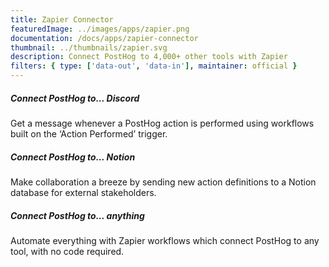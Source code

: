 ```yaml
---
title: Zapier Connector
featuredImage: ../images/apps/zapier.png
documentation: /docs/apps/zapier-connector
thumbnail: ../thumbnails/zapier.svg
description: Connect PostHog to 4,000+ other tools with Zapier
filters: { type: ['data-out', 'data-in'], maintainer: official }
---
```


<Section
    divider={false}
    title="Connect PostHog to 4,000+ other tools with Zapier, from Notion and Google Sheets to Slack and Mailchimp."
    size="full"
    cols={3}
>
    <div>
        <h5>Connect PostHog to... Discord</h5>
        <p>
            Get a message whenever a PostHog action is performed using workflows built on the ‘Action Performed’
            trigger.
        </p>
    </div>
    <div>
        <h5>Connect PostHog to... Notion</h5>
        <p>
            Make collaboration a breeze by sending new action definitions to a Notion database for external
            stakeholders.
        </p>
    </div>
    <div>
        <h5>Connect PostHog to... anything</h5>
        <p>Automate everything with Zapier workflows which connect PostHog to any tool, with no code required.</p>
    </div>
</Section>

<TutorialsSlider topic="zapier" />

<Documentation />

